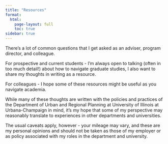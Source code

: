 ```yaml
---
title: "Resources"
format:
  html:
    page-layout: full
    toc: true
sidebar: true
---
```


There's a lot of common questions that I get asked as an adviser, program director, and colleague.

For prospective and current students - I'm always open to talking (often in too much detail!) about how to navigate graduate studies, I also want to share my thoughts in writing as a resource.

For colleagues - I hope some of these resources might be useful as you navigate academia.

While many of these thoughts are written with the policies and practices of the Department of Urban and Regional Planning at University of Illinois at Urbana-Champaign in mind, it's my hope that some of my perspective may reasonably translate to experiences in other departments and universities.

The usual caveats apply, however - your mileage may vary, and these are my personal opinions and should not be taken as those of my employer or as policy associated with my roles in the department and university.
